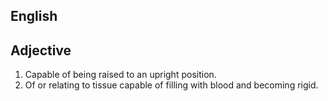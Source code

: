 == English ==

== Adjective ==

# Capable of being raised to an upright position.
# Of or relating to tissue capable of filling with blood and becoming rigid.